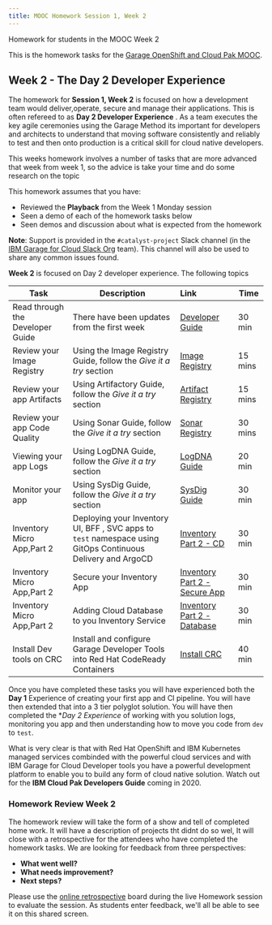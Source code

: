 ```yaml
---
title: MOOC Homework Session 1, Week 2
---
```


<PageDescription>

Homework for students in the MOOC Week 2

</PageDescription>

This is the homework tasks for the [Garage OpenShift and Cloud Pak MOOC](https://www.onlinedigitallearning.com/course/view.php?id=5631).

## Week 2 - The Day 2 Developer Experience

The homework for **Session 1, Week 2** is focused on how a development team would deliver,operate, secure and manage their applications. This is often refereed to as **Day 2 Developer Experience** . As a team executes the key agile ceremonies using the Garage Method its important for developers and architects to understand that moving software consistently and reliably to test and then onto production is a critical skill for cloud native developers.

This weeks homework involves a number of tasks that are more advanced that week from week 1, so the advice is take your time and do some research on the topic

This homework assumes that you have:
 - Reviewed the **Playback** from the Week 1 Monday session
 - Seen a demo of each of the homework tasks below
 - Seen demos and discussion about what is expected from the homework

<InlineNotification>

**Note**: Support is provided in the `#catalyst-project` Slack channel (in the [IBM Garage for Cloud Slack Org](http://ibm-garage.slack.com) team).
This channel will also be used to share any common issues found.

</InlineNotification>

**Week 2** is focused on Day 2 developer experience. The following topics

| Task                | Description         | Link        | Time |
| --------------------| ------------------  |:----------- |------|
| Read through the Developer Guide| There have been updates from the first week | [Developer Guide](/overview) | 30 min |
| Review your Image Registry | Using the Image Registry Guide, follow the _Give it a try_ section |[Image Registry](/guides/image-registry#give-it-a-try) | 15 mins |
| Review your app Artifacts | Using Artifactory Guide, follow the _Give it a try_ section |[Artifact Registry](/guides/artifact-management#give-it-a-try) | 15 mins |
| Review your app Code Quality | Using Sonar Guide, follow the _Give it a try_ section |[Sonar Registry](/guides/code-analysis#give-it-a-try) | 30 mins |
| Viewing  your app Logs | Using LogDNA Guide, follow the _Give it a try_ section | [LogDNA Guide](/guides/log-management#give-it-a-try) | 20 min |
| Monitor your app | Using SysDig Guide, follow the _Give it a try_ section | [SysDig Guide](/guides/monitoring#give-it-a-try) | 30 min |
| Inventory Micro App,Part 2 | Deploying your Inventory UI, BFF , SVC apps to `test` namespace using GitOps Continuous Delivery and ArgoCD  | [Inventory Part 2 - CD](/practical/inventory-part2#) | 30 min |
| Inventory Micro App,Part 2 | Secure your Inventory App | [Inventory Part 2 - Secure App](/practical/inventory-part2#) | 30 min |
| Inventory Micro App,Part 2 | Adding Cloud Database to you Inventory Service | [Inventory Part 2 - Database](/practical/inventory-part2#) | 30 min |
| Install Dev tools on CRC | Install and configure Garage Developer Tools into Red Hat CodeReady Containers | [Install CRC](/admin/installation-crc) | 40 min |

Once you have completed these tasks you will have experienced both the **Day 1** Experience of creating your first app and CI pipeline. You will have then extended that into a 3 tier polyglot solution. You will have then completed the **Day 2 Experience* of working with you solution logs, monitoring you app and then understanding how to move you code from `dev` to `test`.

What is very clear is that with Red Hat OpenShift and IBM Kubernetes managed services combinded with the powerful cloud services and with IBM Garage for Cloud Developer tools you have a powerful development platform to enable you to build any form of cloud native solution. Watch out for the **IBM Cloud Pak Developers Guide** coming in 2020.

### Homework Review Week 2

The homework review will take the form of a show and tell of completed home work. It will have a description of projects tht didnt do so wel, It will close with a  retrospective for the attendees who have completed the homework tasks. We are looking for feedback from three perspectives:

- **What went well?**
- **What needs improvement?**
- **Next steps?**

Please use the [online retrospective](https://reetro-io.herokuapp.com/board/5dc4fca0074a5400170d9c93/5dc4fca0074a5400170d9c95) board during the live Homework session to evaluate the session. As students enter feedback, we'll all be able to see it on this shared screen.

